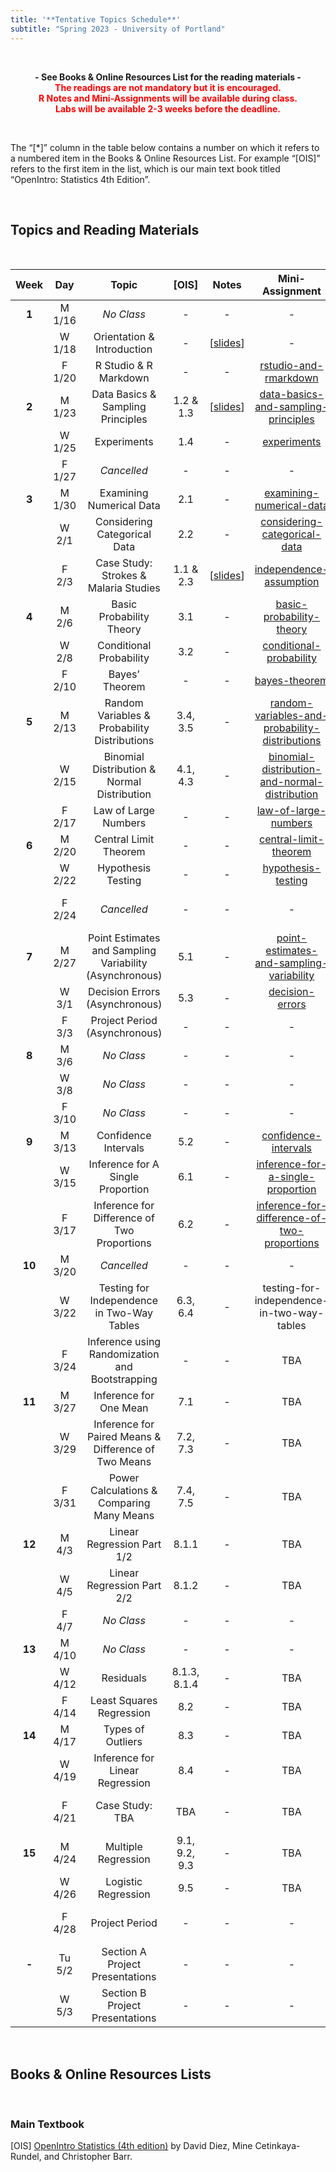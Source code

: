 ---
title: '**Tentative Topics Schedule**'
subtitle: "Spring 2023 - University of Portland"
---

<br>

<center>**- See Books & Online Resources List for the reading materials -**</center>

<center>[**The readings are not mandatory but it is encouraged.**]{style="color:red"}</center>

<center>[**R Notes and Mini-Assignments will be available during class.**]{style="color:red"}</center>

<center>[**Labs will be available 2-3 weeks before the deadline.**]{style="color:red"}</center>

<br>

The "[\*]" column in the table below contains a number on which it refers to a numbered item in the Books & Online Resources List. For example "[OIS]" refers to the first item in the list, which is our main text book titled "OpenIntro: Statistics 4th Edition".

<br>

## **Topics and Reading Materials**

<br>

<center>

| **Week** | **Day** |                        **Topic**                        |   **[OIS]**   |                                      Notes                                       |                                                 **Mini-Assignment**                                                  |                                     **Lab**                                      | **Project** |
|:-------:|:-------:|:-------:|:-------:|:-------:|:----------:|:-------:|:-------:|
|  **1**   | M 1/16  |                       *No Class*                        |      \-       |                                        \-                                        |                                                          \-                                                          |                                        \-                                        |     \-      |
|          | W 1/18  |               Orientation & Introduction                |      \-       |      [[slides](notes/1-orientation-and-introduction.html){target="_blank"}]      |                                                          \-                                                          |                                        \-                                        |     \-      |
|          | F 1/20  |                  R Studio & R Markdown                  |      \-       |                                        \-                                        |             [rstudio-and-rmarkdown](https://posit.cloud/spaces/326046/content/5260284){target="_blank"}              |                                        \-                                        |     \-      |
|  **2**   | M 1/23  |            Data Basics & Sampling Principles            |   1.2 & 1.3   |  [[slides](notes/2-data-basics-and-sampling-principles.html){target="_blank"}]   |      [data-basics-and-sampling-principles](https://posit.cloud/spaces/326046/content/5272048){target="_blank"}       |              [Lab 1](labs/lab1/intro_to_data.html){target="_blank"}              |     \-      |
|          | W 1/25  |                       Experiments                       |      1.4      |                                        \-                                        |                  [experiments](https://posit.cloud/spaces/326046/content/5283000){target="_blank"}                   |                                        \-                                        |     \-      |
|          | F 1/27  |                       *Cancelled*                       |      \-       |                                        \-                                        |                                                          \-                                                          |                                        \-                                        |     \-      |
|  **3**   | M 1/30  |                Examining Numerical Data                 |      2.1      |                                        \-                                        |            [examining-numerical-data](https://posit.cloud/spaces/326046/content/5320677){target="_blank"}            |                                        \-                                        |     \-      |
|          |  W 2/1  |              Considering Categorical Data               |      2.2      |                                        \-                                        |          [considering-categorical-data](https://posit.cloud/spaces/326046/content/5338446){target="_blank"}          |                                        \-                                        |     \-      |
|          |  F 2/3  |          Case Study: Strokes & Malaria Studies          |   1.1 & 2.3   | [[slides](notes/3-case-study-strokes-and-malaria-studies.html){target="_blank"}] |            [independence-assumption](https://posit.cloud/spaces/326046/content/5350255){target="_blank"}             |                                    Lab 1 Due                                     | Phase 1 Due |
|  **4**   |  M 2/6  |                Basic Probability Theory                 |      3.1      |                                        \-                                        |            [basic-probability-theory](https://posit.cloud/spaces/326046/content/5367853){target="_blank"}            |                                        \-                                        |     \-      |
|          |  W 2/8  |                 Conditional Probability                 |      3.2      |                                        \-                                        |            [conditional-probability](https://posit.cloud/spaces/326046/content/5383475){target="_blank"}             |                                        \-                                        |     \-      |
|          | F 2/10  |                     Bayes' Theorem                      |      \-       |                                        \-                                        |                 [bayes-theorem](https://posit.cloud/spaces/326046/content/5394475){target="_blank"}                  | [Lab 2](labs/lab2/probability-and-the-normal-distribution.html){target="_blank"} |     \-      |
|  **5**   | M 2/13  |      Random Variables & Probability Distributions       |   3.4, 3.5    |                                        \-                                        | [random-variables-and-probability-distributions](https://posit.cloud/spaces/326046/content/5413426){target="_blank"} |                                        \-                                        |     \-      |
|          | W 2/15  |       Binomial Distribution & Normal Distribution       |   4.1, 4.3    |                                        \-                                        | [binomial-distribution-and-normal-distribution](https://posit.cloud/spaces/326046/content/5428958){target="_blank"}  |                                        \-                                        |     \-      |
|          | F 2/17  |                  Law of Large Numbers                   |      \-       |                                        \-                                        |              [law-of-large-numbers](https://posit.cloud/spaces/326046/content/5444875){target="_blank"}              |                                        \-                                        |     \-      |
|  **6**   | M 2/20  |                  Central Limit Theorem                  |      \-       |                                        \-                                        |             [central-limit-theorem](https://posit.cloud/spaces/326046/content/5456033){target="_blank"}              |                                        \-                                        |     \-      |
|          | W 2/22  |                   Hypothesis Testing                    |      \-       |                                        \-                                        |               [hypothesis-testing](https://posit.cloud/spaces/326046/content/5470242){target="_blank"}               |                                        \-                                        |     \-      |
|          | F 2/24  |                       *Cancelled*                       |      \-       |                                        \-                                        |                                                          \-                                                          |                                    Lab 2 Due                                     |     \-      |
|  **7**   | M 2/27  | Point Estimates and Sampling Variability (Asynchronous) |      5.1      |                                        \-                                        |    [point-estimates-and-sampling-variability](https://posit.cloud/spaces/326046/content/5497509){target="_blank"}    |                                        \-                                        |     \-      |
|          |  W 3/1  |             Decision Errors (Asynchronous)              |      5.3      |                                        \-                                        |                [decision-errors](https://posit.cloud/spaces/326046/content/5514683){target="_blank"}                 |                                        \-                                        |     \-      |
|          |  F 3/3  |              Project Period (Asynchronous)              |      \-       |                                        \-                                        |                                                          \-                                                          |                                        \-                                        | Phase 2 Due |
|  **8**   |  M 3/6  |                       *No Class*                        |      \-       |                                        \-                                        |                                                          \-                                                          |                                        \-                                        |     \-      |
|          |  W 3/8  |                       *No Class*                        |      \-       |                                        \-                                        |                                                          \-                                                          |                                        \-                                        |     \-      |
|          | F 3/10  |                       *No Class*                        |      \-       |                                        \-                                        |                                                          \-                                                          |                                        \-                                        |     \-      |
|  **9**   | M 3/13  |                  Confidence Intervals                   |      5.2      |                                        \-                                        |              [confidence-intervals](https://posit.cloud/spaces/326046/content/5583718){target="_blank"}              |                                        \-                                        |     \-      |
|          | W 3/15  |            Inference for A Single Proportion            |      6.1      |                                        \-                                        |       [inference-for-a-single-proportion](https://posit.cloud/spaces/326046/content/5604648){target="_blank"}        |                                        \-                                        |     \-      |
|          | F 3/17  |       Inference for Difference of Two Proportions       |      6.2      |                                        \-                                        |  [inference-for-difference-of-two-proportions](https://posit.cloud/spaces/326046/content/5615259){target="_blank"}   |                                        \-                                        |     \-      |
|  **10**  | M 3/20  |                       *Cancelled*                       |      \-       |                                        \-                                        |                                                          \-                                                          |                                        \-                                        |     \-      |
|          | W 3/22  |       Testing for Independence in Two-Way Tables        |   6.3, 6.4    |                                        \-                                        |                                      testing-for-independence-in-two-way-tables                                      |                                        \-                                        |     \-      |
|          | F 3/24  |     Inference using Randomization and Bootstrapping     |      \-       |                                        \-                                        |                                                         TBA                                                          |                                        \-                                        |     \-      |
|  **11**  | M 3/27  |                 Inference for One Mean                  |      7.1      |                                        \-                                        |                                                         TBA                                                          |                                        \-                                        |     \-      |
|          | W 3/29  |  Inference for Paired Means & Difference of Two Means   |   7.2, 7.3    |                                        \-                                        |                                                         TBA                                                          |                                        \-                                        |     \-      |
|          | F 3/31  |        Power Calculations & Comparing Many Means        |   7.4, 7.5    |                                        \-                                        |                                                         TBA                                                          |                                    Lab 3 Due                                     | Phase 3 Due |
|  **12**  |  M 4/3  |               Linear Regression Part 1/2                |     8.1.1     |                                        \-                                        |                                                         TBA                                                          |                                        \-                                        |     \-      |
|          |  W 4/5  |               Linear Regression Part 2/2                |     8.1.2     |                                        \-                                        |                                                         TBA                                                          |                                        \-                                        |     \-      |
|          |  F 4/7  |                       *No Class*                        |      \-       |                                        \-                                        |                                                          \-                                                          |                                        \-                                        |     \-      |
|  **13**  | M 4/10  |                       *No Class*                        |      \-       |                                        \-                                        |                                                          \-                                                          |                                        \-                                        |     \-      |
|          | W 4/12  |                        Residuals                        | 8.1.3, 8.1.4  |                                        \-                                        |                                                         TBA                                                          |                                        \-                                        |     \-      |
|          | F 4/14  |                Least Squares Regression                 |      8.2      |                                        \-                                        |                                                         TBA                                                          |                                        \-                                        |     \-      |
|  **14**  | M 4/17  |                    Types of Outliers                    |      8.3      |                                        \-                                        |                                                         TBA                                                          |                                        \-                                        |     \-      |
|          | W 4/19  |             Inference for Linear Regression             |      8.4      |                                        \-                                        |                                                         TBA                                                          |                                        \-                                        |     \-      |
|          | F 4/21  |                     Case Study: TBA                     |      TBA      |                                        \-                                        |                                                         TBA                                                          |                                    Lab 4 Due                                     | Phase 4 Due |
|  **15**  | M 4/24  |                   Multiple Regression                   | 9.1, 9.2, 9.3 |                                        \-                                        |                                                         TBA                                                          |                                        \-                                        |     \-      |
|          | W 4/26  |                   Logistic Regression                   |      9.5      |                                        \-                                        |                                                         TBA                                                          |                                        \-                                        |     \-      |
|          | F 4/28  |                     Project Period                      |      \-       |                                        \-                                        |                                                          \-                                                          |                                    Lab 5 Due                                     | Phase 5 Due |
|  **-**   | Tu 5/2  |             Section A Project Presentations             |      \-       |                                        \-                                        |                                                          \-                                                          |                                        \-                                        |     \-      |
|          |  W 5/3  |             Section B Project Presentations             |      \-       |                                        \-                                        |                                                          \-                                                          |                                        \-                                        |     \-      |

</center>

<br>

## **Books & Online Resources Lists**

<br>

### Main Textbook

[OIS] [OpenIntro Statistics (4th edition)](https://www.openintro.org/book/os/){target="_blank"} by David Diez, Mine Cetinkaya-Rundel, and Christopher Barr.
